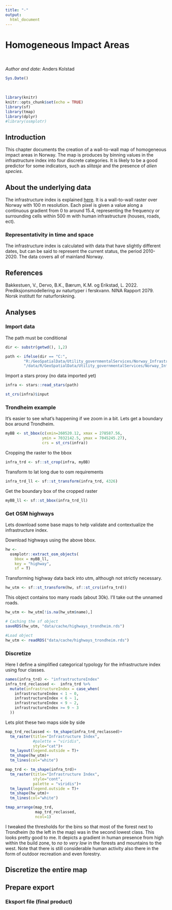 ```yaml
---
title: "-"
output:
  html_document
---
```



# Homogeneous Impact Areas

<br />

_Author and date:_
Anders Kolstad
```r
Sys.Date()
```

<br />

<!-- Load all you dependencies here -->
```r
library(knitr)
knitr::opts_chunk$set(echo = TRUE)
library(sf)
library(tmap)
library(dplyr)
#library(osmplotr)
```



## Introduction
This chapter documents the creation of a wall-to-wall map of homogeneous impact areas in Norway.
The map is produces by binning values in the infrastructure index into four discrete categories. 
It is likely to be a good predictor for some indicators, such as  *slitasje* and the presence of
*alien species*.

## About the underlying data
The infrastructure index is explained [here](https://brage.nina.no/nina-xmlui/handle/11250/2983607). 
It is a wall-to-wall raster over Norway with 100 m resolution. Each pixel is given a value along a continuous gradient 
from 0 to around 15.4, representing the frequency or surrounding cells within 500 m with human infrastructure (houses, roads, ect).

### Representativity in time and space
The infrastructure index is calculated with data that have slightly different dates, but can be said to represent the current status, the period 2010-2020.
The data covers all of mainland Norway.


## References
Bakkestuen, V., Dervo, B.K., Bærum, K.M. og Erikstad, L. 2022. Prediksjonsmodellering av naturtyper i ferskvann. NINA Rapport 2079. Norsk institutt for naturforskning.


## Analyses
### Import data

The path must be conditional
```r
dir <- substr(getwd(), 1,2)
```



```r
path <- ifelse(dir == "C:", 
        "R:/GeoSpatialData/Utility_governmentalServices/Norway_Infrastructure_Index/Original/Infrastrukturindeks_UTM33/infra_tiff.tif",
        "/data/R/GeoSpatialData/Utility_governmentalServices/Norway_Infrastructure_Index/Original/Infrastrukturindeks_UTM33/infra_tiff.tif")
```

Import a stars proxy (no data imported yet)
```r
infra <- stars::read_stars(path)
```

```r
st_crs(infra)$input
```


### Trondheim example
It's easier to see what's happening if we zoom in a bit. Lets get a
boundary box around Trondheim.
```r
myBB <- st_bbox(c(xmin=260520.12, xmax = 278587.56,
                ymin = 7032142.5, ymax = 7045245.27),
                crs = st_crs(infra))
```

Cropping the raster to the bbox
```r
infra_trd <- sf::st_crop(infra, myBB)
```

Transform to lat long due to osm requirements
```r
infra_trd_ll <- sf::st_transform(infra_trd, 4326)
```

Get the boundary box of the cropped raster
```r
myBB_ll <- sf::st_bbox(infra_trd_ll)
```

### Get OSM highways
Lets download some base maps to help validate and contextualize the infrastructure index.

Download highways using the above bbox.
```r
hw <- 
  osmplotr::extract_osm_objects(
    bbox = myBB_ll,
    key = "highway",
    sf = T)
```

Transforming highway data back into utm, although not strictly
necessary.
```r
hw_utm <- sf::st_transform(hw, sf::st_crs(infra_trd)) 
```

This object contains too many roads (about 30k). I'll take out the unnamed roads.
```r
hw_utm <- hw_utm[!is.na(hw_utm$name),]
```

```r
# Caching the sf object
saveRDS(hw_utm, "data/cache/highways_trondheim.rds")
```

```r
#Load object
hw_utm <- readRDS("data/cache/highways_trondheim.rds")
```


### Discretize
Here I define a simplified categorical typology for the infrastructure index using four classes. 

```r
names(infra_trd) <- "infrastructureIndex"
infra_trd_reclassed <-  infra_trd %>%
  mutate(infrastructureIndex = case_when(
    infrastructureIndex < 1 ~ 0,
    infrastructureIndex < 6 ~ 1,
    infrastructureIndex < 9 ~ 2,
    infrastructureIndex >= 9 ~ 3
  ))
```

Lets plot these two maps side by side
```r
map_trd_reclassed <- tm_shape(infra_trd_reclassed)+
  tm_raster(title="Infrastructure Index",
            #palette = "viridis",
            style="cat")+
  tm_layout(legend.outside = T)+
  tm_shape(hw_utm)+
  tm_lines(col="white")
```

```r
map_trd <- tm_shape(infra_trd)+
  tm_raster(title="Infrastructure Index",
            style="cont",
            palette = "viridis")+
  tm_layout(legend.outside = T)+
  tm_shape(hw_utm)+
  tm_lines(col="white")
```

```r
tmap_arrange(map_trd,
             map_trd_reclassed,
             ncol=1)
```

I tweaked the thresholds for the bins so that most of the forest next to Trondheim (to the left in the map) was in the second lowest class. 
This looks pretty good to me. It depicts a gradient in human presence from high within the build zone, to _no to very low_ in the forests and mountains 
to the west. Note that there is still considerable human activity also there in the form of outdoor recreation and even forestry.

## Discretize the entire map


## 


## Prepare export
<!-- Text here -->


### Eksport file (final product)
<!-- Export final file. Ideally a georeferenced shape or raster wit indicators values (raw and normalised), reference values and errors. -->




